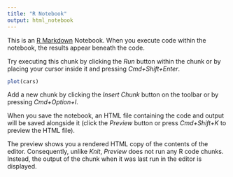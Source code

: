 ```yaml
---
title: "R Notebook"
output: html_notebook
---
```


This is an [R Markdown](http://rmarkdown.rstudio.com) Notebook. When you execute code within the notebook, the results appear beneath the code. 

Try executing this chunk by clicking the *Run* button within the chunk or by placing your cursor inside it and pressing *Cmd+Shift+Enter*. 

```r
plot(cars)
```

Add a new chunk by clicking the *Insert Chunk* button on the toolbar or by pressing *Cmd+Option+I*.

When you save the notebook, an HTML file containing the code and output will be saved alongside it (click the *Preview* button or press *Cmd+Shift+K* to preview the HTML file). 

The preview shows you a rendered HTML copy of the contents of the editor. Consequently, unlike *Knit*, *Preview* does not run any R code chunks. Instead, the output of the chunk when it was last run in the editor is displayed.



<!-- --- -->
<!-- title: "Bibliographic Studies" -->
<!-- author: "Serdar Balci, MD, Pathologist" -->
<!-- date: '`r format(Sys.time())`' -->
<!-- output:  -->
<!--   html_notebook:  -->
<!--     code_folding: none -->
<!--     fig_caption: yes -->
<!--     highlight: kate -->
<!--     number_sections: yes -->
<!--     theme: cerulean -->
<!--     toc: yes -->
<!--     toc_float: yes -->
<!-- --- -->

<!-- **"MeSH Terms and Author Key Words In Pathology Articles From Turkey"** -->



<!-- ```{r} -->
<!-- knitr::opts_chunk$set(message = FALSE, warning=FALSE, tidy = TRUE, error = TRUE) -->
<!-- ``` -->

<!-- ```{r} -->
<!-- library(rmarkdown) -->
<!-- ``` -->


<!-- # Background -->

<!-- PubMed collection from [National Library of Medicine](https://www.ncbi.nlm.nih.gov/pubmed/), has the most comprehensive information about peer reviewed articles in medicine. -->

<!-- [MeSH Terms](https://www.nlm.nih.gov/pubs/factsheets/mesh.html) is a controlled vocabulary that is used to label PubMed articles according to their content. It is done by experts in National Library of Medicine. Keywords are lables that are given by authors of the article. Both are included in a PubMed record of an article. -->

<!-- [EDirect](https://dataguide.nlm.nih.gov/edirect/install.html) is a valuable tool to identify various features of published articles that are indexed in PubMed. -->

<!-- # Aim -->

<!-- In this analysis we aimed to identify the most common topics investigated in Turkey and published in pathology journals. This may reveal the common research topics Turkish pathologists are interested. We extracted most common MeSH terms and keywords from PubMed articles using [EDirect](https://dataguide.nlm.nih.gov/edirect/overview.html): -->
<!-- [MeSH Terms Pathology Articles From Turkey](https://sbalci.github.io/pubmed/MeSH_Terms_Pathology_Articles_From_Turkey.html) -->


<!-- # Materials and Methods -->

<!-- **Methods:** -->

<!-- Packages used for analysis are given. `Tidyverse` is used for data manipulation, and [rstudioapi](https://github.com/rstudio/rstudio/issues/2193) to run e-utilities commands from RStudio. -->


<!-- ```{r load -if not present install- required packages} -->
<!-- usePackage <- function(p) -->
<!-- { -->
<!-- if (!is.element(p, installed.packages()[, 1])) -->
<!-- install.packages(p, dep = TRUE) -->
<!-- require(p, character.only = TRUE) -->
<!-- } -->

<!-- usePackage("tidyverse") -->
<!-- usePackage("rstudioapi") -->
<!-- usePackage("pander") -->
<!-- ``` -->


<!-- Pathology Journal ISSN List was retrieved from [In Cites Clarivate](https://jcr.incites.thomsonreuters.com/), and Journal Data Filtered as follows:  -->

<!-- `JCR Year: 2016 Selected Editions: SCIE,SSCI Selected Categories: 'PATHOLOGY' Selected Category Scheme: WoS` -->


<!-- ```{r Get ISSN List from data downloaded from WoS} -->
<!-- # # Get ISSN List from data downloaded from WoS -->
<!-- # ISSNList <- JournalHomeGrid <- read_csv("/Users/serdarbalciold/RepTemplates/pubmed/data/JournalHomeGrid.csv", skip = 1) %>% -->
<!-- # select(ISSN) %>% -->
<!-- # filter(!is.na(ISSN)) %>% -->
<!-- # t() %>% -->
<!-- # paste("OR ", collapse = "") # add OR between ISSN List -->
<!-- #  -->
<!-- # ISSNList <- gsub(" OR $", "" , ISSNList) # to remove last OR -->
<!-- ``` -->


<!-- Data is retrieved from PubMed via [e-Utilities](https://dataguide.nlm.nih.gov/). -->

<!-- The search formula for PubMed is generated as "ISSN List AND Country[Affiliation]" as described in [advanced search of PubMed](https://www.ncbi.nlm.nih.gov/pubmed/advanced). -->

<!-- ```{r Generate Search Formula For Pathology Journals AND Countries} -->
<!-- # # Generate Search Formula For Pathology Journals AND Countries -->
<!-- # searchformula <- -->
<!-- # paste("'", ISSNList, "'", " AND ", "Turkey[Affiliation]") -->
<!-- # write(searchformula, "/Users/serdarbalciold/RepTemplates/pubmed/data/searchformula.txt") -->
<!-- ``` -->

<!-- Articles are downloaded as `xml`. -->

<!-- ```{r Search PubMed, write data as xml} -->
<!-- # myTerm <- rstudioapi::terminalCreate(show = FALSE) -->
<!-- # rstudioapi::terminalSend( -->
<!-- #     myTerm, -->
<!-- #     "esearch -db pubmed -query \"$(cat /Users/serdarbalciold/RepTemplates/pubmed/data/searchformula.txt)\" -datetype PDAT -mindate 1900 -maxdate 3000 | efetch -format xml > /Users/serdarbalciold/RepTemplates/pubmed/data/PathologyTurkey.xml \n" -->
<!-- # ) -->
<!-- # Sys.sleep(1) -->
<!-- # repeat { -->
<!-- #     Sys.sleep(0.1) -->
<!-- #     if (rstudioapi::terminalBusy(myTerm) == FALSE) { -->
<!-- #         print("Code Executed") -->
<!-- #         break -->
<!-- #     } -->
<!-- # } -->
<!-- ``` -->


<!-- MeSH terms are extracted from xml. [Common terms](https://www.nlm.nih.gov/bsd/indexing/training/CHK_010.html) are excluded and [major topics](https://www.nlm.nih.gov/bsd/disted/meshtutorial/principlesofmedlinesubjectindexing/majortopics/) are selected. -->

<!-- ```{r extract major MeSH topics -excluding common tags- from xml, message=FALSE, warning=FALSE} -->
<!-- myTerm <- rstudioapi::terminalCreate(show = FALSE) -->
<!-- rstudioapi::terminalSend( -->
<!-- myTerm, -->
<!-- "xtract -input /Users/serdarbalciold/RepTemplates/pubmed/data/PathologyTurkey.xml -pattern MeshHeading -if DescriptorName@MajorTopicYN -equals Y -or QualifierName@MajorTopicYN -equals Y -element DescriptorName| grep -vxf /Users/serdarbalciold/RepTemplates/pubmed/data/checktags.txt | sort-uniq-count-rank > /Users/serdarbalciold/RepTemplates/pubmed/data/PathologyTurkeyMeSH.csv \n" -->
<!-- ) -->
<!-- Sys.sleep(1) -->
<!-- repeat { -->
<!-- Sys.sleep(0.1) -->
<!-- if (rstudioapi::terminalBusy(myTerm) == FALSE) { -->
<!-- print("Code Executed") -->
<!-- break -->
<!-- } -->
<!-- } -->
<!-- ``` -->

<!-- Keywords are extracted from `xml`. -->

<!-- ```{r extract author keywords from xml, message=FALSE, warning=FALSE, results='asis'} -->
<!-- myTerm <- rstudioapi::terminalCreate(show = FALSE) -->
<!-- rstudioapi::terminalSend( -->
<!-- myTerm, -->
<!-- "xtract -input /Users/serdarbalciold/RepTemplates/pubmed/data/PathologyTurkey.xml -pattern Keyword -element Keyword | sort-uniq-count-rank > /Users/serdarbalciold/RepTemplates/pubmed/data/authorkeywords.csv \n" -->
<!-- ) -->
<!-- Sys.sleep(1) -->
<!-- repeat { -->
<!-- Sys.sleep(0.1) -->
<!-- if (rstudioapi::terminalBusy(myTerm) == FALSE) { -->
<!-- print("Code Executed") -->
<!-- break -->
<!-- } -->
<!-- } -->
<!-- ``` -->


<!-- The retrieved information was compiled in a table. -->

<!-- ```{r message=FALSE, warning=FALSE} -->
<!-- library(readr) -->

<!-- authorkeywords <- read_table2("/Users/serdarbalciold/RepTemplates/pubmed/data/authorkeywords.csv", col_names = c("frequency", "author key word"), cols( -->
<!--   frequency = col_integer(), -->
<!--   `author key word` = col_character() -->
<!-- ), guess_max = 100) -->

<!-- authorkeywords <- authorkeywords %>%  -->
<!--     head(n=20) -->

<!-- PathologyTurkeyMeSH <- read_table2("/Users/serdarbalciold/RepTemplates/pubmed/data/PathologyTurkeyMeSH.csv", col_names = c("frequency", "MeSH term"), cols( -->
<!--   frequency = col_integer(), -->
<!--   `MeSH term` = col_character() -->
<!-- ), guess_max = 100) -->

<!-- PathologyTurkeyMeSH <-PathologyTurkeyMeSH %>%  -->
<!--     head(n = 20) -->
<!-- ``` -->

<!-- # Results -->

<!-- _**Most common 20 author supplied keywords are given below.**_ -->

<!-- ```{r results = 'asis'} -->
<!-- print(authorkeywords) -->
<!-- # pander::pander(authorkeywords, justify = "left", caption = "Most common 20 author supplied keywords") -->
<!-- ``` -->

<!-- _**Most common 20 MeSH terms are given below**_ -->

<!-- ```{r results = 'asis'} -->

<!-- # pander::pander(PathologyTurkeyMeSH, justify = "left", caption = "Most common 20 MeSH terms") -->

<!-- print(PathologyTurkeyMeSH) -->

<!-- ``` -->



<!-- # Comments -->

<!-- **Comment:** -->
<!-- We may conclude that adenocarcinomas, breast and thyroid tumors, and immunohistochemistry are the most common research topics. Lung, kidney and ovary are also common research topics. -->


<!-- **Future Work:** -->
<!-- * The changes in frequencies of topics throughout time -->
<!-- * The distribution of topics among institutions -->




<!-- --- -->


<!-- # Feedback -->

<!-- [Serdar Balcı, MD, Pathologist](https://github.com/sbalci) would like to hear your feedback: https://goo.gl/forms/YjGZ5DHgtPlR1RnB3 -->

<!-- This document will be continiously updated and the last update was on `r Sys.time()`. -->

<!-- --- -->

<!-- # Back to Main Menu -->

<!-- [Main Page for Bibliographic Analysis](https://sbalci.github.io/pubmed/BibliographicStudies.html) -->